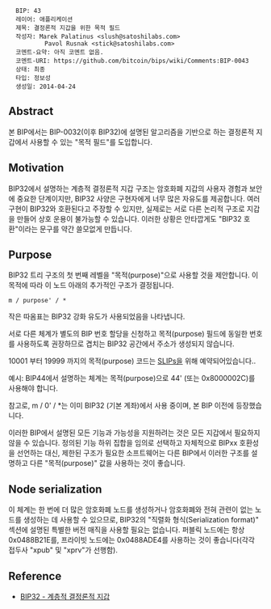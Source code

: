 <pre>
  BIP: 43
  레이어: 애플리케이션
  제목: 결정론적 지갑을 위한 목적 필드
  작성자: Marek Palatinus <slush@satoshilabs.com>
          Pavol Rusnak <stick@satoshilabs.com>
  코멘트-요약: 아직 코멘트 없음.
  코멘트-URI: https://github.com/bitcoin/bips/wiki/Comments:BIP-0043
  상태: 최종
  타입: 정보성
  생성일: 2014-04-24
</pre>

==Abstract==

본 BIP에서는 BIP-0032(이후 BIP32)에 설명된 알고리즘을 기반으로 하는 결정론적 지갑에서 사용할 수 있는 "목적 필드"를 도입합니다.

==Motivation==

BIP32에서 설명하는 계층적 결정론적 지갑 구조는 암호화폐 지갑의 사용자 경험과 보안에 중요한 단계이지만, BIP32 사양은 구현자에게 너무 많은 자유도를 제공합니다. 여러 구현이 BIP32와 호환된다고 주장할 수 있지만, 실제로는 서로 다른 논리적 구조로 지갑을 만들어 상호 운용이 불가능할 수 있습니다. 이러한 상황은 안타깝게도 "BIP32 호환"이라는 문구를 약간 쓸모없게 만듭니다.


==Purpose==

BIP32 트리 구조의 첫 번째 레벨을 "목적(purpose)"으로 사용할 것을 제안합니다. 이 목적에 따라 이 노드 아래의 추가적인 구조가 결정됩니다.

<pre>
m / purpose' / *
</pre>

작은 따옴표는 BIP32 강화 유도가 사용되었음을 나타냅니다.

서로 다른 체계가 별도의 BIP 번호 할당을 신청하고 목적(purpose) 필드에 동일한 번호를 사용하도록 권장하므로 겹치는 BIP32 공간에서 주소가 생성되지 않습니다.

10001 부터 19999 까지의 목적(purpose) 코드는 [[https://github.com/satoshilabs/slips|SLIPs]]을 위해 예약되어있습니다..

예시: BIP44에서 설명하는 체계는 목적(purpose)으로 44' (또는 0x8000002C)를 사용해야 합니다.

참고로, m / 0' / *는 이미 BIP32 (기본 계좌)에서 사용 중이며, 본 BIP 이전에 등장했습니다.

이러한 BIP에서 설명된 모든 기능과 가능성을 지원하려는 것은 모든 지갑에서 필요하지 않을 수 있습니다. 정의된 기능 하위 집합을 임의로 선택하고 자체적으로 BIPxx 호환성을 선언하는 대신, 제한된 구조가 필요한 소프트웨어는 다른 BIP에서 이러한 구조를 설명하고 다른 "목적(purpose)" 값을 사용하는 것이 좋습니다.


==Node serialization==

이 체계는 한 번에 더 많은 암호화폐 노드를 생성하거나 암호화폐와 전혀 관련이 없는 노드를 생성하는 데 사용할 수 있으므로, BIP32의 "직렬화 형식(Serialization format)" 섹션에 설명된 특별한 버전 매직을 사용할 필요는 없습니다. 퍼블릭 노드에는 항상 0x0488B21E를, 프라이빗 노드에는 0x0488ADE4를 사용하는 것이 좋습니다(각각 접두사 "xpub" 및 "xprv"가 선행함).

==Reference==

* [[bip-0032_kr.mediawiki|BIP32 - 계층적 결정론적 지갑]]
